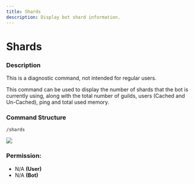 ```yaml
---
title: Shards
description: Display bot shard information.
---
```



# Shards

### Description

<Callout type="warning">
This is a diagnostic command, not intended for regular users.
</Callout>

This command can be used to display the number of shards that the bot is currently using, along with the total number of guilds, users (Cached and Un-Cached), ping and total used memory.

### Command Structure

```
/shards
```

![](https://i.imgur.com/hJfIcbQ.png)

### **Permission:**

* N/A **(User)**
* N/A **(Bot)**
